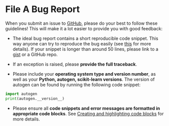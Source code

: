 # File A Bug Report

When you submit an issue to [GitHub](https://github.com/ag2ai/ag2/issues), please do your best to
follow these guidelines! This will make it a lot easier to provide you with good
feedback:

- The ideal bug report contains a short reproducible code snippet. This way
  anyone can try to reproduce the bug easily (see [this](https://stackoverflow.com/help/mcve) for more details). If your snippet is
  longer than around 50 lines, please link to a [gist](https://gist.github.com) or a GitHub repo.

- If an exception is raised, please **provide the full traceback**.

- Please include your **operating system type and version number**, as well as
  your **Python, autogen, scikit-learn versions**. The version of autogen
  can be found by running the following code snippet:

```python
import autogen
print(autogen.__version__)
```

- Please ensure all **code snippets and error messages are formatted in
  appropriate code blocks**.  See [Creating and highlighting code blocks](https://help.github.com/articles/creating-and-highlighting-code-blocks)
  for more details.
